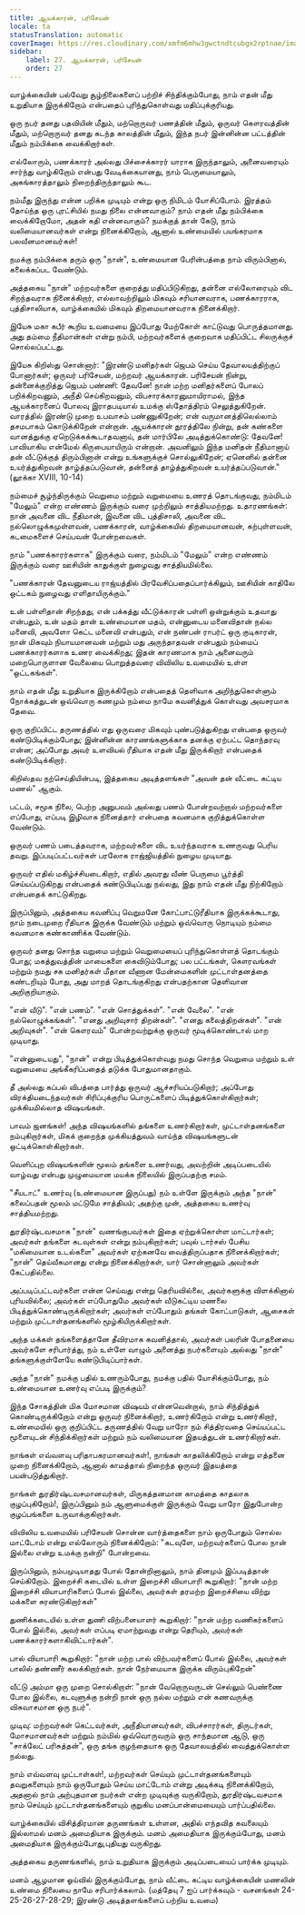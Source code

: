 ```yaml
---
title: ஆயக்காரன், பரிசேயன்
locale: ta
statusTranslation: automatic
coverImage: https://res.cloudinary.com/xmfm6mhw3gwctndtcubgx2rptnae/image/upload/v1740468922/small_cover_tratado_de_psicologia_revolucionaria_a4c0dca4e0.webp
sidebar:
    label: 27. ஆயக்காரன், பரிசேயன்
    order: 27
---
```

வாழ்க்கையின் பல்வேறு சூழ்நிலைகளைப் பற்றிச் சிந்திக்கும்போது, ​​நாம் எதன் மீது உறுதியாக இருக்கிறோம் என்பதைப் புரிந்துகொள்வது மதிப்புக்குரியது.

ஒரு நபர் தனது பதவியின் மீதும், மற்றொருவர் பணத்தின் மீதும், ஒருவர் கௌரவத்தின் மீதும், மற்றொருவர் தனது கடந்த காலத்தின் மீதும், இந்த நபர் இன்னின்ன பட்டத்தின் மீதும் நம்பிக்கை வைக்கிறார்கள்.

எல்லோரும், பணக்காரர் அல்லது பிச்சைக்காரர் யாராக இருந்தாலும், அனைவரையும் சார்ந்து வாழ்கிறோம் என்பது வேடிக்கையானது, நாம் பெருமையாலும், அகங்காரத்தாலும் நிறைந்திருந்தாலும் கூட.

நம்மீது இருந்து என்ன பறிக்க முடியும் என்று ஒரு நிமிடம் யோசிப்போம். இரத்தம் தோய்ந்த ஒரு புரட்சியில் நமது நிலை என்னவாகும்? நாம் எதன் மீது நம்பிக்கை வைக்கிறோமோ, அதன் கதி என்னவாகும்? நமக்குத் தான் கேடு, நாம் வலிமையானவர்கள் என்று நினைக்கிறோம், ஆனால் உண்மையில் பயங்கரமாக பலவீனமானவர்கள்!

நமக்கு நம்பிக்கை தரும் ஒரு "நான்", உண்மையான பேரின்பத்தை நாம் விரும்பினால், கலைக்கப்பட வேண்டும்.

அத்தகைய "நான்" மற்றவர்களை குறைத்து மதிப்பிடுகிறது, தன்னை எல்லோரையும் விட சிறந்தவராக நினைக்கிறார், எல்லாவற்றிலும் மிகவும் சரியானவராக, பணக்காரராக, புத்திசாலியாக, வாழ்க்கையில் மிகவும் திறமையானவராக நினைக்கிறார்.

இயேசு மகா கபீர் கூறிய உவமையை இப்போது மேற்கோள் காட்டுவது பொருத்தமானது. அது தம்மை நீதிமான்கள் என்று நம்பி, மற்றவர்களைக் குறைவாக மதிப்பிட்ட சிலருக்குச் சொல்லப்பட்டது.

இயேசு கிறிஸ்து சொன்னார்: "இரண்டு மனிதர்கள் ஜெபம் செய்ய தேவாலயத்திற்குப் போனார்கள்; ஒருவர் பரிசேயன், மற்றவர் ஆயக்காரன். பரிசேயன் நின்று, தன்னைக்குறித்து ஜெபம் பண்ணி: தேவனே! நான் மற்ற மனிதர்களைப் போலப் பறிக்கிறவனும், அநீதி செய்கிறவனும், விபசாரக்காரனுமாயிராமல், இந்த ஆயக்காரனைப் போலவு இராதபடியால் உமக்கு ஸ்தோத்திரம் செலுத்துகிறேன். வாரத்தில் இரண்டு முறை உபவாசம் பண்ணுகிறேன்; என் வருமானத்திலெல்லாம் தசமபாகம் கொடுக்கிறேன் என்றான். ஆயக்காரன் தூரத்திலே நின்று, தன் கண்களை வானத்துக்கு ஏறெடுக்கக்கூடாதவனாய், தன் மார்பிலே அடித்துக்கொண்டு: தேவனே! பாவியாகிய என்மேல் கிருபையாயிரும் என்றான். அவனிலும் இந்த மனிதன் நீதிமானாய் தன் வீட்டுக்குத் திரும்பினான் என்று உங்களுக்குச் சொல்லுகிறேன்; ஏனெனில் தன்னை உயர்த்துகிறவன் தாழ்த்தப்படுவான், தன்னைத் தாழ்த்துகிறவன் உயர்த்தப்படுவான்." (லூக்கா XVIII, 10-14)

நம்மைச் சூழ்ந்திருக்கும் வெறுமை மற்றும் வறுமையை உணரத் தொடங்குவது, நம்மிடம் "மேலும்" என்ற எண்ணம் இருக்கும் வரை முற்றிலும் சாத்தியமற்றது. உதாரணங்கள்: நான் அவனை விட நீதிமான், இவனை விட புத்திசாலி, அவனை விட நல்லொழுக்கமுள்ளவன், பணக்காரன், வாழ்க்கையில் திறமையானவன், கற்புள்ளவன், கடமைகளைச் செய்பவன் போன்றவைகள்.

நாம் "பணக்காரர்களாக" இருக்கும் வரை, நம்மிடம் "மேலும்" என்ற எண்ணம் இருக்கும் வரை ஊசியின் காதுக்குள் நுழைவது சாத்தியமில்லை.

"பணக்காரன் தேவனுடைய ராஜ்யத்தில் பிரவேசிப்பதைப்பார்க்கிலும், ஊசியின் காதிலே ஒட்டகம் நுழைவது எளிதாயிருக்கும்."

உன் பள்ளிதான் சிறந்தது, என் பக்கத்து வீட்டுக்காரன் பள்ளி ஒன்றுக்கும் உதவாது என்பதும், உன் மதம் தான் உண்மையான மதம், என்னுடைய மனைவிதான் நல்ல மனைவி, அவளோ கெட்ட மனைவி என்பதும், என் நண்பன் ராபர்ட் ஒரு குடிகாரன், நான் மிகவும் நியாயமானவன் மற்றும் மது அருந்தாதவன் என்பதும் நம்மைப் பணக்காரர்களாக உணர வைக்கிறது; இதன் காரணமாக நாம் அனைவரும் மறைபொருளான வேலையை பொறுத்தவரை விவிலிய உவமையில் உள்ள "ஒட்டகங்கள்".

நாம் எதன் மீது உறுதியாக இருக்கிறோம் என்பதைத் தெளிவாக அறிந்துகொள்ளும் நோக்கத்துடன் ஒவ்வொரு கணமும் நம்மை நாமே கவனித்துக் கொள்வது அவசரமாக தேவை.

ஒரு குறிப்பிட்ட தருணத்தில் எது ஒருவரை மிகவும் புண்படுத்துகிறது என்பதை ஒருவர் கண்டுபிடிக்கும்போது; இன்னின்ன காரணங்களுக்காக தனக்கு ஏற்பட்ட தொந்தரவு என்ன; அப்போது அவர் உளவியல் ரீதியாக எதன் மீது இருக்கிறார் என்பதைக் கண்டுபிடிக்கிறார்.

கிறிஸ்தவ நற்செய்தியின்படி, இத்தகைய அடித்தளங்கள் "அவன் தன் வீட்டை கட்டிய மணல்" ஆகும்.

பட்டம், சமூக நிலை, பெற்ற அனுபவம் அல்லது பணம் போன்றவற்றால் மற்றவர்களை எப்போது, எப்படி இழிவாக நினைத்தார் என்பதை கவனமாக குறித்துக்கொள்ள வேண்டும்.

ஒருவர் பணம் படைத்தவராக, மற்றவர்களை விட உயர்ந்தவராக உணருவது பெரிய தவறு. இப்படிப்பட்டவர்கள் பரலோக ராஜ்ஜியத்தில் நுழைய முடியாது.

ஒருவர் எதில் மகிழ்ச்சியடைகிறார், எதில் அவரது வீண் பெருமை பூர்த்தி செய்யப்படுகிறது என்பதைக் கண்டுபிடிப்பது நல்லது, இது நாம் எதன் மீது நிற்கிறோம் என்பதைக் காட்டுகிறது.

இருப்பினும், அத்தகைய கவனிப்பு வெறுமனே கோட்பாட்டுரீதியாக இருக்கக்கூடாது, நாம் நடைமுறை ரீதியாக இருக்க வேண்டும் மற்றும் ஒவ்வொரு நொடியும் நம்மை கவனமாக கண்காணிக்க வேண்டும்.

ஒருவர் தனது சொந்த வறுமை மற்றும் வெறுமையைப் புரிந்துகொள்ளத் தொடங்கும் போது; மகத்துவத்தின் மாயைகளை கைவிடும்போது; பல பட்டங்கள், கௌரவங்கள் மற்றும் நமது சக மனிதர்கள் மீதான வீணான மேன்மைகளின் முட்டாள்தனத்தை கண்டறியும் போது, அது மாறத் தொடங்குகிறது என்பதற்கான தெளிவான அறிகுறியாகும்.

"என் வீடு". "என் பணம்". "என் சொத்துக்கள்". "என் வேலை". "என் நல்லொழுக்கங்கள்". "எனது அறிவுசார் திறன்கள்". "எனது கலைத்திறன்கள்". "என் அறிவுகள்". "என் கௌரவம்" போன்றவற்றுக்கு ஒருவர் மூடிக்கொண்டால் மாற முடியாது.

"என்னுடையது", "நான்" என்று பிடித்துக்கொள்வது நமது சொந்த வெறுமை மற்றும் உள் வறுமையை அங்கீகரிப்பதைத் தடுக்க போதுமானதாகும்.

தீ அல்லது கப்பல் விபத்தை பார்த்து ஒருவர் ஆச்சரியப்படுகிறார்; அப்போது விரக்தியடைந்தவர்கள் சிரிப்புக்குரிய பொருட்களைப் பிடித்துக்கொள்கிறார்கள்; முக்கியமில்லாத விஷயங்கள்.

பாவம் ஜனங்கள்! அந்த விஷயங்களில் தங்களை உணர்கிறார்கள், முட்டாள்தனங்களை நம்புகிறார்கள், மிகக் குறைந்த முக்கியத்துவம் வாய்ந்த விஷயங்களுடன் ஒட்டிக்கொள்கிறார்கள்.

வெளிப்புற விஷயங்களின் மூலம் தங்களை உணர்வது, அவற்றின் அடிப்படையில் வாழ்வது என்பது முழுமையான மயக்க நிலையில் இருப்பதற்கு சமம்.

"சீயடாட்" உணர்வு (உண்மையான இருப்பது) நம் உள்ளே இருக்கும் அந்த "நான்" கலைப்பதன் மூலம் மட்டுமே சாத்தியம்; அதற்கு முன், அத்தகைய உணர்வு சாத்தியமற்றது.

துரதிர்ஷ்டவசமாக "நான்" வணங்குபவர்கள் இதை ஏற்றுக்கொள்ள மாட்டார்கள்; அவர்கள் தங்களை கடவுள்கள் என்று நம்புகிறார்கள்; பவுல் டார்சஸ் பேசிய "மகிமையான உடல்களை" அவர்கள் ஏற்கனவே வைத்திருப்பதாக நினைக்கிறார்கள்; "நான்" தெய்வீகமானது என்று நினைக்கிறார்கள், யார் சொன்னாலும் அவர்கள் கேட்பதில்லை.

அப்படிப்பட்டவர்களை என்ன செய்வது என்று தெரியவில்லை, அவர்களுக்கு விளக்கினால் புரியவில்லை; அவர்கள் எப்போதுமே அவர்கள் வீடுகட்டிய மணலை பிடித்துக்கொண்டிருக்கிறார்கள்; அவர்கள் எப்போதும் தங்கள் கோட்பாடுகள், ஆசைகள் மற்றும் முட்டாள்தனங்களில் மூழ்கியிருக்கிறார்கள்.

அந்த மக்கள் தங்களைத்தானே தீவிரமாக கவனித்தால், அவர்கள் பலரின் போதனையை அவர்களே சரிபார்த்து, நம் உள்ளே வாழும் அனைத்து நபர்களையும் அல்லது "நான்" தங்களுக்குள்ளேயே கண்டுபிடிப்பார்கள்.

அந்த "நான்" நமக்கு பதில் உணரும்போது, ​​நமக்கு பதில் யோசிக்கும்போது, ​​நம் உண்மையான உணர்வு எப்படி இருக்கும்?

இந்த சோகத்தின் மிக மோசமான விஷயம் என்னவென்றால், நாம் சிந்தித்துக் கொண்டிருக்கிறோம் என்று ஒருவர் நினைக்கிறார், உணர்கிறோம் என்று உணர்கிறார், உண்மையில் ஒரு குறிப்பிட்ட தருணத்தில் வேறு யாரோ நம் சித்திரவதை செய்யப்பட்ட மூளையுடன் சிந்திக்கிறார்கள் மற்றும் நம் வலிமையான இதயத்துடன் உணர்கிறார்கள்.

நாங்கள் எவ்வளவு பரிதாபகரமானவர்கள்!, நாங்கள் காதலிக்கிறோம் என்று எத்தனை முறை நினைக்கிறோம், ஆனால் காமத்தால் நிறைந்த ஒருவர் இதயத்தை பயன்படுத்துகிறார்.

நாங்கள் துரதிர்ஷ்டவசமானவர்கள், மிருகத்தனமான காமத்தை காதலாக குழப்புகிறோம்!, இருப்பினும் நம் ஆளுமைக்குள் இருக்கும் வேறு யாரோ இதுபோன்ற குழப்பங்களை உருவாக்குகிறார்கள்.

விவிலிய உவமையில் பரிசேயன் சொன்ன வார்த்தைகளை நாம் ஒருபோதும் சொல்ல மாட்டோம் என்று எல்லோரும் நினைக்கிறோம்: "கடவுளே, மற்றவர்களைப் போல நான் இல்லை என்று உமக்கு நன்றி" போன்றவை.

இருப்பினும், நம்பமுடியாதது போல் தோன்றினாலும், நாம் தினமும் இப்படித்தான் செய்கிறோம். இறைச்சி கடையில் உள்ள இறைச்சி வியாபாரி கூறுகிறார்: "நான் மற்ற இறைச்சி வியாபாரிகளைப் போல் இல்லை, அவர்கள் தரமற்ற இறைச்சியை விற்று மக்களை சுரண்டுகிறார்கள்"

துணிக்கடையில் உள்ள துணி விற்பனையாளர் கூறுகிறார்: "நான் மற்ற வணிகர்களைப் போல் இல்லை, அவர்கள் எப்படி ஏமாற்றுவது என்று தெரியும், அவர்கள் பணக்காரர்களாகிவிட்டார்கள்".

பால் வியாபாரி கூறுகிறார்: "நான் மற்ற பால் விற்பவர்களைப் போல் இல்லை, அவர்கள் பாலில் தண்ணீர் கலக்கிறார்கள். நான் நேர்மையாக இருக்க விரும்புகிறேன்"

வீட்டு அம்மா ஒரு முறை சொல்கிறாள்: "நான் வேறொருவருடன் செல்லும் பெண்ணை போல இல்லை, கடவுளுக்கு நன்றி நான் ஒரு நல்ல மற்றும் என் கணவருக்கு விசுவாசமான ஒரு நபர்".

முடிவு: மற்றவர்கள் கெட்டவர்கள், அநீதியானவர்கள், விபச்சாரர்கள், திருடர்கள், மோசமானவர்கள் மற்றும் நம்மில் ஒவ்வொருவரும் ஒரு சாந்தமான ஆடு, ஒரு "சாக்லேட் பரிசுத்தன்", ஒரு தங்க குழந்தையாக ஒரு தேவாலயத்தில் வைத்துக்கொள்ள நல்லது.

நாம் எவ்வளவு முட்டாள்கள்!, மற்றவர்கள் செய்யும் முட்டாள்தனங்களையும் தவறுகளையும் நாம் ஒருபோதும் செய்ய மாட்டோம் என்று அடிக்கடி நினைக்கிறோம், அதனால் நாம் அற்புதமான நபர்கள் என்ற முடிவுக்கு வருகிறோம், துரதிர்ஷ்டவசமாக நாம் செய்யும் முட்டாள்தனங்களையும் குறுகிய மனப்பான்மையையும் பார்ப்பதில்லை.

வாழ்க்கையில் விசித்திரமான தருணங்கள் உள்ளன, அதில் எந்தவித கவலையும் இல்லாமல் மனம் அமைதியாக இருக்கும். மனம் அமைதியாக இருக்கும்போது, மனம் அமைதியாக இருக்கும்போது, ​​புதியது வருகிறது.

அத்தகைய தருணங்களில், நாம் உறுதியாக இருக்கும் அடிப்படையைப் பார்க்க முடியும்.

மனம் ஆழமான ஓய்வில் இருக்கும்போது, ​​நாம் வீட்டை கட்டிய வாழ்க்கையின் மணலின் உண்மை நிலையை நாமே சரிபார்க்கலாம். (மத்தேயு 7 ஐப் பார்க்கவும் - வசனங்கள் 24-25-26-27-28-29; இரண்டு அடித்தளங்களைப் பற்றிய உவமை)

